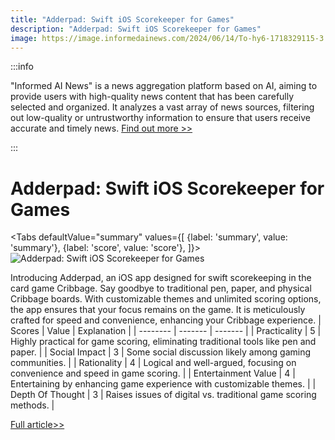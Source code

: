 ```yaml
---
title: "Adderpad: Swift iOS Scorekeeper for Games"
description: "Adderpad: Swift iOS Scorekeeper for Games"
image: https://image.informedainews.com/2024/06/14/To-hy6-1718329115-3.jpg
---
```



:::info

"Informed AI News" is a news aggregation platform based on AI, aiming to provide users with high-quality news content that has been carefully selected and organized. It analyzes a vast array of news sources, filtering out low-quality or untrustworthy information to ensure that users receive accurate and timely news.  [Find out more >>](/)

:::

# Adderpad: Swift iOS Scorekeeper for Games


<Tabs
	defaultValue="summary"
	values={[
	{label: 'summary', value: 'summary'},
	{label: 'score', value: 'score'},
]}>
<TabItem value="summary">
<img
  src="https://image.informedainews.com/2024/06/14/To-hy6-1718329115-3.jpg"
  alt="Adderpad: Swift iOS Scorekeeper for Games"
/>



Introducing Adderpad, an iOS app designed for swift scorekeeping in the card game Cribbage. Say goodbye to traditional pen, paper, and physical Cribbage boards. With customizable themes and unlimited scoring options, the app ensures that your focus remains on the game. It is meticulously crafted for speed and convenience, enhancing your Cribbage experience.
</TabItem>
<TabItem value="score">
	| Scores     | Value   | Explanation |
	| -------- | ------- | ------- |
	| Practicality  | 5    | Highly practical for game scoring, eliminating traditional tools like pen and paper.    |
	| Social Impact | 3     | Some social discussion likely among gaming communities.    |
	| Rationality    | 4    | Logical and well-argued, focusing on convenience and speed in game scoring.    |
	| Entertainment Value    | 4    | Entertaining by enhancing game experience with customizable themes.    |
	| Depth Of Thought    | 3    | Raises issues of digital vs. traditional game scoring methods.    |
</TabItem>
</Tabs>

[Full article>>](https://www.producthunt.com/posts/adderpad)
